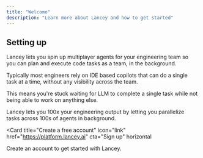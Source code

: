 ```yaml
---
title: "Welcome"
description: "Learn more about Lancey and how to get started"
---
```


## Setting up

Lancey lets you spin up multiplayer agents for your engineering team so you can plan and execute code tasks as a team, in the background.

Typically most engineers rely on IDE based copilots that can do a single task at a time, without any visibility across the team.

This  means you're stuck waiting for LLM to complete a single task while not being able to work on anything else.

Lancey lets you 100x your engineering output by letting you parallelize tasks across 100s of agents in background.

<Card
  title="Create a free account"
  icon="link"
  href="https://platform.lancey.ai"
  cta="Sign up"
  horizontal
>
  Create an account to get started with Lancey.
</Card>

